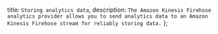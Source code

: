   title: `Storing analytics data`,
  description: `The Amazon Kinesis Firehose analytics provider allows you to send analytics data to an Amazon Kinesis Firehose stream for reliably storing data.`
};